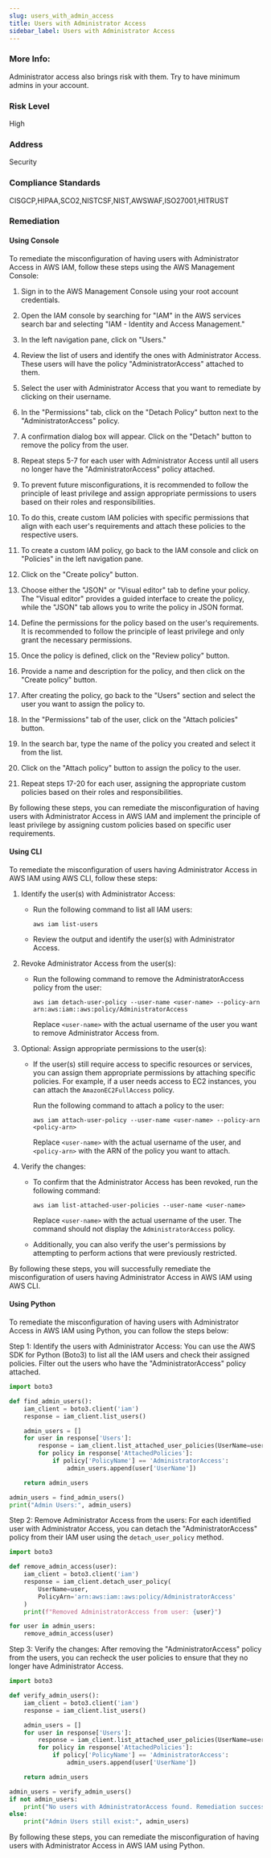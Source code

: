 ```yaml
---
slug: users_with_admin_access
title: Users with Administrator Access
sidebar_label: Users with Administrator Access
---
```


### More Info:

Administrator access also brings risk with them. Try to have minimum admins in your account.

### Risk Level

High

### Address

Security

### Compliance Standards

CISGCP,HIPAA,SCO2,NISTCSF,NIST,AWSWAF,ISO27001,HITRUST
### Remediation

#### Using Console

To remediate the misconfiguration of having users with Administrator Access in AWS IAM, follow these steps using the AWS Management Console:

1. Sign in to the AWS Management Console using your root account credentials.

2. Open the IAM console by searching for "IAM" in the AWS services search bar and selecting "IAM - Identity and Access Management."

3. In the left navigation pane, click on "Users."

4. Review the list of users and identify the ones with Administrator Access. These users will have the policy "AdministratorAccess" attached to them.

5. Select the user with Administrator Access that you want to remediate by clicking on their username.

6. In the "Permissions" tab, click on the "Detach Policy" button next to the "AdministratorAccess" policy.

7. A confirmation dialog box will appear. Click on the "Detach" button to remove the policy from the user.

8. Repeat steps 5-7 for each user with Administrator Access until all users no longer have the "AdministratorAccess" policy attached.

9. To prevent future misconfigurations, it is recommended to follow the principle of least privilege and assign appropriate permissions to users based on their roles and responsibilities.

10. To do this, create custom IAM policies with specific permissions that align with each user's requirements and attach these policies to the respective users.

11. To create a custom IAM policy, go back to the IAM console and click on "Policies" in the left navigation pane.

12. Click on the "Create policy" button.

13. Choose either the "JSON" or "Visual editor" tab to define your policy. The "Visual editor" provides a guided interface to create the policy, while the "JSON" tab allows you to write the policy in JSON format.

14. Define the permissions for the policy based on the user's requirements. It is recommended to follow the principle of least privilege and only grant the necessary permissions.

15. Once the policy is defined, click on the "Review policy" button.

16. Provide a name and description for the policy, and then click on the "Create policy" button.

17. After creating the policy, go back to the "Users" section and select the user you want to assign the policy to.

18. In the "Permissions" tab of the user, click on the "Attach policies" button.

19. In the search bar, type the name of the policy you created and select it from the list.

20. Click on the "Attach policy" button to assign the policy to the user.

21. Repeat steps 17-20 for each user, assigning the appropriate custom policies based on their roles and responsibilities.

By following these steps, you can remediate the misconfiguration of having users with Administrator Access in AWS IAM and implement the principle of least privilege by assigning custom policies based on specific user requirements.

#### Using CLI

To remediate the misconfiguration of users having Administrator Access in AWS IAM using AWS CLI, follow these steps:

1. Identify the user(s) with Administrator Access:
   - Run the following command to list all IAM users:
     ```
     aws iam list-users
     ```

   - Review the output and identify the user(s) with Administrator Access.

2. Revoke Administrator Access from the user(s):
   - Run the following command to remove the AdministratorAccess policy from the user:
     ```
     aws iam detach-user-policy --user-name <user-name> --policy-arn arn:aws:iam::aws:policy/AdministratorAccess
     ```

     Replace `<user-name>` with the actual username of the user you want to remove Administrator Access from.

3. Optional: Assign appropriate permissions to the user(s):
   - If the user(s) still require access to specific resources or services, you can assign them appropriate permissions by attaching specific policies. For example, if a user needs access to EC2 instances, you can attach the `AmazonEC2FullAccess` policy.

     Run the following command to attach a policy to the user:
     ```
     aws iam attach-user-policy --user-name <user-name> --policy-arn <policy-arn>
     ```

     Replace `<user-name>` with the actual username of the user, and `<policy-arn>` with the ARN of the policy you want to attach.

4. Verify the changes:
   - To confirm that the Administrator Access has been revoked, run the following command:
     ```
     aws iam list-attached-user-policies --user-name <user-name>
     ```

     Replace `<user-name>` with the actual username of the user. The command should not display the `AdministratorAccess` policy.

   - Additionally, you can also verify the user's permissions by attempting to perform actions that were previously restricted.

By following these steps, you will successfully remediate the misconfiguration of users having Administrator Access in AWS IAM using AWS CLI.

#### Using Python

To remediate the misconfiguration of having users with Administrator Access in AWS IAM using Python, you can follow the steps below:

Step 1: Identify the users with Administrator Access:
You can use the AWS SDK for Python (Boto3) to list all the IAM users and check their assigned policies. Filter out the users who have the "AdministratorAccess" policy attached.

```python
import boto3

def find_admin_users():
    iam_client = boto3.client('iam')
    response = iam_client.list_users()

    admin_users = []
    for user in response['Users']:
        response = iam_client.list_attached_user_policies(UserName=user['UserName'])
        for policy in response['AttachedPolicies']:
            if policy['PolicyName'] == 'AdministratorAccess':
                admin_users.append(user['UserName'])

    return admin_users

admin_users = find_admin_users()
print("Admin Users:", admin_users)
```

Step 2: Remove Administrator Access from the users:
For each identified user with Administrator Access, you can detach the "AdministratorAccess" policy from their IAM user using the `detach_user_policy` method.

```python
import boto3

def remove_admin_access(user):
    iam_client = boto3.client('iam')
    response = iam_client.detach_user_policy(
        UserName=user,
        PolicyArn='arn:aws:iam::aws:policy/AdministratorAccess'
    )
    print(f"Removed AdministratorAccess from user: {user}")

for user in admin_users:
    remove_admin_access(user)
```

Step 3: Verify the changes:
After removing the "AdministratorAccess" policy from the users, you can recheck the user policies to ensure that they no longer have Administrator Access.

```python
import boto3

def verify_admin_users():
    iam_client = boto3.client('iam')
    response = iam_client.list_users()

    admin_users = []
    for user in response['Users']:
        response = iam_client.list_attached_user_policies(UserName=user['UserName'])
        for policy in response['AttachedPolicies']:
            if policy['PolicyName'] == 'AdministratorAccess':
                admin_users.append(user['UserName'])

    return admin_users

admin_users = verify_admin_users()
if not admin_users:
    print("No users with AdministratorAccess found. Remediation successful.")
else:
    print("Admin Users still exist:", admin_users)
```

By following these steps, you can remediate the misconfiguration of having users with Administrator Access in AWS IAM using Python.


